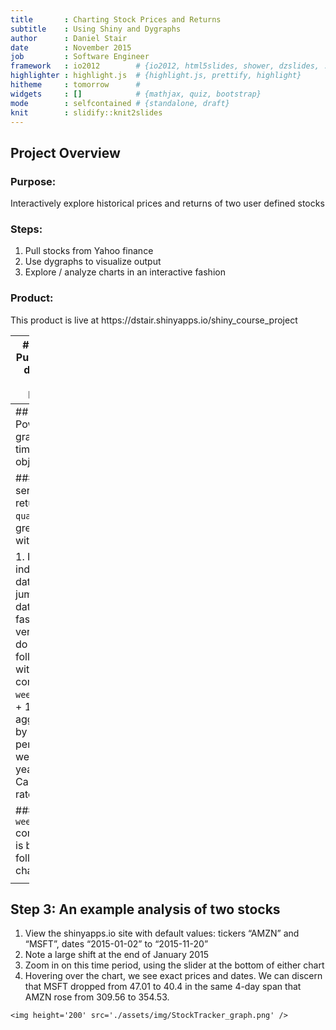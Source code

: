 ```yaml
---
title       : Charting Stock Prices and Returns
subtitle    : Using Shiny and Dygraphs
author      : Daniel Stair
date        : November 2015
job         : Software Engineer
framework   : io2012        # {io2012, html5slides, shower, dzslides, ...}
highlighter : highlight.js  # {highlight.js, prettify, highlight}
hitheme     : tomorrow      # 
widgets     : []            # {mathjax, quiz, bootstrap}
mode        : selfcontained # {standalone, draft}
knit        : slidify::knit2slides
---
```

## Project Overview

### Purpose:
Interactively explore historical prices and returns of two user defined stocks

### Steps:
1. Pull stocks from Yahoo finance
2. Use dygraphs to visualize output
3. Explore / analyze charts in an interactive fashion

### Product:
This product is live at https://dstair.shinyapps.io/shiny_course_project

---
## Step 1: Pulling stock data from Yahoo! Finance

The library <code> quantmod </code> is used to pull stock data from Yahoo! Finance. A basic pull is as follows:

```r
library(quantmod)
getSymbols(c('MSFT'),src='yahoo')
```

</br>
The above pull returns the following time series (xts) object:

```r
head(MSFT[1:5,1:4])
```

---
## Step 2: Powerful graphing of time series objects

### The time series object returned by <code>quantmod</code> is great to work with

1. It's indexed by date, so jumping to a date range is fast
2. It's very easy to do the following with 1 command, <code>weeklyReturn</code>:
    + 1-line aggregation by time period (i.e., week, month, year)
    + Calculate rate of return

##### The <code>weeklyReturn</code> commmand is behind the following chart:
    
<div style='text-align: center;'>
    <img height='250' src='./assets/img/StockTracker_returns.png' />
</div>

---
## Step 3: An example analysis of two stocks

1. View the shinyapps.io site with default values: tickers "AMZN" and "MSFT", dates "2015-01-02" to "2015-11-20"
2. Note a large shift at the end of January 2015
3. Zoom in on this time period, using the slider at the bottom of either chart
4. Hovering over the chart, we see exact prices and dates. We can discern that MSFT dropped from 47.01 to 40.4 in the same 4-day span that AMZN rose from 309.56 to 354.53.

<div style='text-align: left;'>
    <img height='200' src='./assets/img/StockTracker_graph.png' />
</div>


